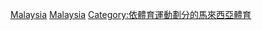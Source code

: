 {{Commonscat|Badminton in Malaysia}}

[[Category:各國羽毛球|Malaysia]]
[[Category:亞洲羽毛球|Malaysia]]
[[Category:依體育運動劃分的馬來西亞體育|Category:依體育運動劃分的馬來西亞體育]]